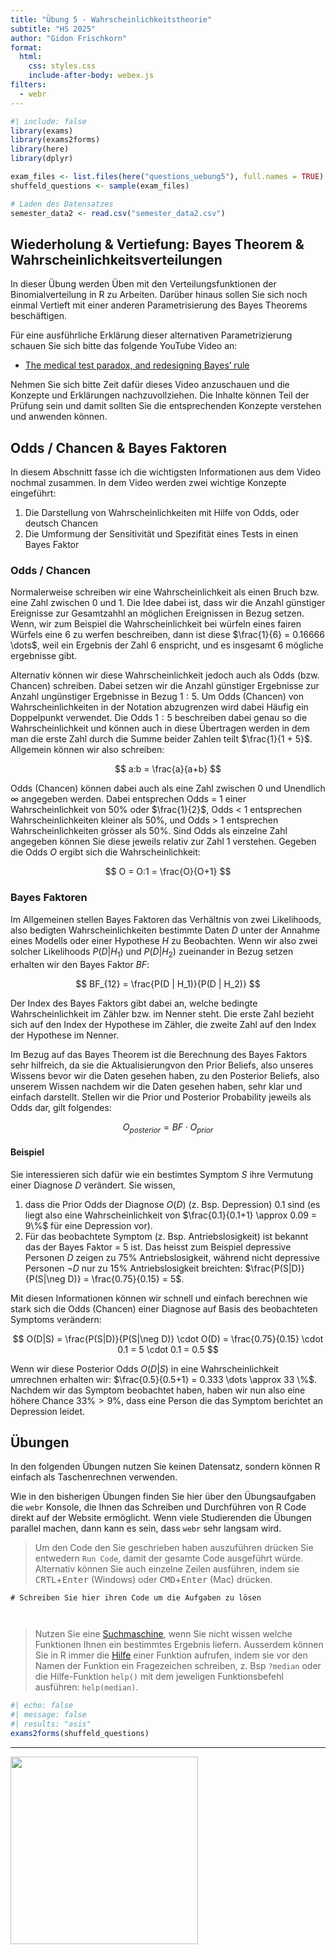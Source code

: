 ```yaml
---
title: "Übung 5 - Wahrscheinlichkeitstheorie"
subtitle: "HS 2025"
author: "Gidon Frischkorn"
format:
  html:
    css: styles.css
    include-after-body: webex.js
filters:
  - webr
---
```


```r
#| include: false
library(exams)
library(exams2forms)
library(here)
library(dplyr)

exam_files <- list.files(here("questions_uebung5"), full.names = TRUE)
shuffeld_questions <- sample(exam_files)

# Laden des Datensatzes
semester_data2 <- read.csv("semester_data2.csv")
```

## Wiederholung & Vertiefung: Bayes Theorem & Wahrscheinlichkeitsverteilungen

In dieser Übung werden Üben mit den Verteilungsfunktionen der Binomialverteilung in R zu Arbeiten. Darüber hinaus sollen Sie sich noch einmal Vertieft mit einer anderen Parametrisierung des Bayes Theorems beschäftigen.

Für eine ausführliche Erklärung dieser alternativen Parametrizierung schauen Sie sich bitte das folgende YouTube Video an:

- [The medical test paradox, and redesigning Bayes' rule](https://www.youtube.com/watch?v=lG4VkPoG3ko)

Nehmen Sie sich bitte Zeit dafür dieses Video anzuschauen und die Konzepte und Erklärungen nachzuvollziehen. Die Inhalte können Teil der Prüfung sein und damit sollten Sie die entsprechenden Konzepte verstehen und anwenden können.

## Odds / Chancen & Bayes Faktoren

In diesem Abschnitt fasse ich die wichtigsten Informationen aus dem Video nochmal zusammen. In dem Video werden zwei wichtige Konzepte eingeführt:

1. Die Darstellung von Wahrscheinlichkeiten mit Hilfe von Odds, oder deutsch Chancen
2. Die Umformung der Sensitivität und Spezifität eines Tests in einen Bayes Faktor

### Odds / Chancen

Normalerweise schreiben wir eine Wahrscheinlichkeit als einen Bruch bzw. eine Zahl zwischen 0 und 1. Die Idee dabei ist, dass wir die Anzahl günstiger Ereignisse zur Gesamtzahhl an möglichen Ereignissen in Bezug setzen. Wenn, wir zum Beispiel die Wahrscheinlichkeit bei würfeln eines fairen Würfels eine 6 zu werfen beschreiben, dann ist diese $\frac{1}{6} = 0.16666 \dots$, weil ein Ergebnis der Zahl 6 enspricht, und es insgesamt 6 mögliche ergebnisse gibt.

Alternativ können wir diese Wahrscheinlichkeit jedoch auch als Odds (bzw. Chancen) schreiben. Dabei setzen wir die Anzahl günstiger Ergebnisse zur Anzahl ungünstiger Ergebnisse in Bezug $1:5$. Um Odds (Chancen) von Wahrscheinlichkeiten in der Notation abzugrenzen wird dabei Häufig ein Doppelpunkt verwendet. Die Odds $1:5$ beschreiben dabei genau so die Wahrscheinlichkeit und können auch in diese Übertragen werden in dem man die erste Zahl durch die Summe beider Zahlen teilt $\frac{1}{1 + 5}$. Allgemein können wir also schreiben:

$$
a:b = \frac{a}{a+b}
$$

Odds (Chancen) können dabei auch als eine Zahl zwischen 0 und Unendlich $\infty$ angegeben werden. Dabei entsprechen Odds = 1 einer Wahrscheinlichkeit von 50% oder $\frac{1}{2}$, Odds < 1 entsprechen Wahrscheinlichkeiten kleiner als 50%, und Odds > 1 entsprechen Wahrscheinlichkeiten grösser als 50%. Sind Odds als einzelne Zahl angegeben können Sie diese jeweils relativ zur Zahl 1 verstehen. Gegeben die Odds $O$ ergibt sich die Wahrscheinlichkeit:

$$
O = O:1 = \frac{O}{O+1}
$$

### Bayes Faktoren

Im Allgemeinen stellen Bayes Faktoren das Verhältnis von zwei Likelihoods, also bedigten Wahrscheinlichkeiten bestimmte Daten $D$ unter der Annahme eines Modells oder einer Hypothese $H$ zu Beobachten. Wenn wir also zwei solcher Likelihoods $P(D | H_1)$ und $P(D | H_2)$ zueinander in Bezug setzen erhalten wir den Bayes Faktor $BF$:

$$
BF_{12} = \frac{P(D | H_1)}{P(D | H_2)}
$$

Der Index des Bayes Faktors gibt dabei an, welche bedingte Wahrscheinlichkeit im Zähler bzw. im Nenner steht. Die erste Zahl bezieht sich auf den Index der Hypothese im Zähler, die zweite Zahl auf den Index der Hypothese im Nenner.

Im Bezug auf das Bayes Theorem ist die Berechnung des Bayes Faktors sehr hilfreich, da sie die Aktualisierungvon den Prior Beliefs, also unseres Wissens bevor wir die Daten gesehen haben, zu den Posterior Beliefs, also unserem Wissen nachdem wir die Daten gesehen haben, sehr klar und einfach darstellt. Stellen wir die Prior und Posterior Probability jeweils als Odds dar, gilt folgendes:

$$
O_{posterior} = BF \cdot O_{prior}
$$

#### Beispiel

Sie interessieren sich dafür wie ein bestimtes Symptom $S$ ihre Vermutung einer Diagnose $D$ verändert. Sie wissen, 

1. dass die Prior Odds der Diagnose $O(D)$ (z. Bsp. Depression) 0.1 sind (es liegt also eine Wahrscheinlichkeit von $\frac{0.1}{0.1+1} \approx 0.09 = 9\%$ für eine Depression vor). 
2. Für das beobachtete Symptom (z. Bsp. Antriebslosigkeit) ist bekannt das der Bayes Faktor = 5 ist. Das heisst zum Beispiel depressive Personen $D$ zeigen zu 75% Antriebslosigkeit, während nicht depressive Personen $\neg D$ nur zu 15% Antriebslosigkeit breichten: $\frac{P(S|D)}{P(S|\neg D)} = \frac{0.75}{0.15} = 5$. 

Mit diesen Informationen können wir schnell und einfach berechnen wie stark sich die Odds (Chancen) einer Diagnose auf Basis des beobachteten Symptoms verändern:

$$
O(D|S) = \frac{P(S|D)}{P(S|\neg D)} \cdot O(D) = \frac{0.75}{0.15} \cdot 0.1 = 5 \cdot 0.1 = 0.5
$$

Wenn wir diese Posterior Odds $O(D | S)$ in eine Wahrscheinlichkeit umrechnen erhalten wir: $\frac{0.5}{0.5+1} = 0.333 \dots \approx 33 \%$. Nachdem wir das Symptom beobachtet haben, haben wir nun also eine höhere Chance $33\% > 9\%$, dass eine Person die das Symptom berichtet an Depression leidet.

## Übungen

In den folgenden Übungen nutzen Sie keinen Datensatz, sondern können R einfach als Taschenrechnen verwenden.

Wie in den bisherigen Übungen finden Sie hier über den Übungsaufgaben die `webr` Konsole, die Ihnen das Schreiben und Durchführen von R Code direkt auf der Website ermöglicht. Wenn viele Studierenden die Übungen parallel machen, dann kann es sein, dass `webr` sehr langsam wird.

> Um den Code den Sie geschrieben haben auszuführen drücken Sie entwedern `Run Code`, damit der gesamte Code ausgeführt würde. Alternativ können Sie auch einzelne Zeilen ausführen, indem sie <kbd>CRTL</kbd>+<kbd>Enter</kbd> (Windows) oder <kbd>CMD</kbd>+<kbd>Enter</kbd> (Mac) drücken.

```webr-r
# Schreiben Sie hier ihren Code um die Aufgaben zu lösen



```

> Nutzen Sie eine [Suchmaschine](https://unilu-vpf-statistik.github.io/uebung_statistik1/about.html#suchmaschinen), wenn Sie nicht wissen welche Funktionen Ihnen ein bestimmtes Ergebnis liefern. Ausserdem können Sie in R immer die [Hilfe](https://www.r-project.org/help.html) einer Funktion aufrufen, indem sie vor den Namen der Funktion ein Fragezeichen schreiben, z. Bsp `?median` oder die Hilfe-Funktion `help()` mit dem jeweligen Funktionsbefehl ausführen: `help(median)`.

```r
#| echo: false
#| message: false
#| results: "asis"
exams2forms(shuffeld_questions)
```

------------------------------------------------------------------------

[![](images/Logo_UniLu.png){fig-align="center" width="300"}](https://www.unilu.ch/fakultaeten/vpf/uebersicht/)
